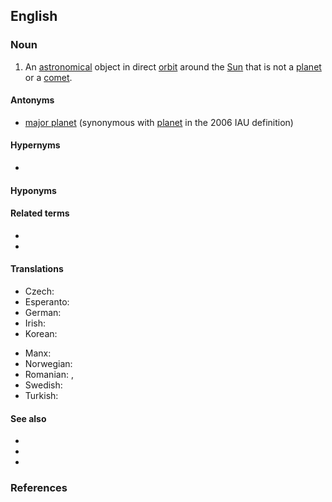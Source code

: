 ==English==
{{wikipedia}}

===Noun===
{{en-noun}}

# {{lb|en|astronomy}} An [[astronomical]] object in direct [[orbit]] around the [[Sun]] that is not a [[planet]] or a [[comet]].

====Antonyms====
* {{gloss|an orbitally dominant planemo}} [[major planet]] (synonymous with [[planet]] in the 2006 IAU definition)

====Hypernyms====
* {{l|en|planet}} {{qualifier|structurally}}

====Hyponyms====
{{hyp4
|asteroid
|centaur
|dwarf planet
|Kuiper belt object
|trans-Neptunian object
|trojan
|lang=en}}

====Related terms====
* {{l|en|giant planet}}
* {{l|en|planetary object}}

====Translations====
{{trans-top|celestial body}}
* Czech: {{t+|cs|planetka|f}}
* Esperanto: {{t|eo|planedeto}}
* German: {{t+|de|Kleinplanet|m}}
* Irish: {{t|ga|fophláinéad|m}}
* Korean: {{t+|ko|소행성체|sc=Kore}}
{{trans-mid}}
* Manx: {{t|gv|mynphlanaid|m}}
* Norwegian: {{t|no|småplanet|m}}
* Romanian: {{t|ro|planetă minoră|f}}, {{t|ro|miniplanetă}}
* Swedish: {{t|sv|småplanet|c}}
* Turkish: {{t|tr|küçük gezegen}}
{{trans-bottom}}

====See also====
* {{l|en|planemo}}
* {{l|en|planetesimal}}
* {{l|en|planetoid}}

===References===
<references/>

{{topics|en|Types of planets}}